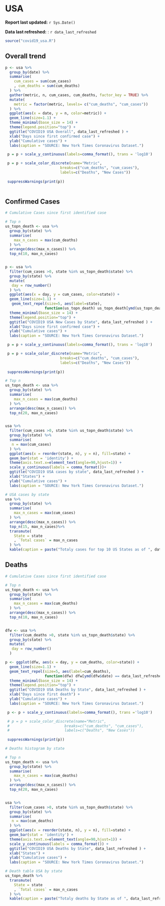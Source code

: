 
# USA {#usa}

__Report last updated:__ `r Sys.Date()`

__Data last refreshed:__ : `r data_last_refreshed`


```r
source("covid19_usa.R")
```


## Overall trend {#us-overall}

```r

p <- usa %>%
  group_by(date) %>%
  summarise(
    cum_cases = sum(cum_cases)
    , cum_deaths = sum(cum_deaths)
  ) %>% 
  gather(metric, n, cum_cases, cum_deaths, factor_key = TRUE) %>%
  mutate(
    metric = factor(metric, levels= c("cum_deaths", "cum_cases"))
  ) %>%
  ggplot(aes(x = date, y = n, color=metric)) +
  geom_line(size=1.1) +
  theme_minimal(base_size = 14) +
  theme(legend.position="top") +
  ggtitle("COVID19 USA Overall", data_last_refreshed ) +
  xlab("Days since first confirmed case") +
  ylab("Cumulative cases") +
  labs(caption = "SOURCE: New York Times Coronavirus Dataset.")

 p = p + scale_y_continuous(labels=comma_format(), trans = 'log10')

 p = p + scale_color_discrete(name="Metric",
                         breaks=c("cum_deaths", "cum_cases"),
                         labels=c("Deaths", "New Cases"))
 
 suppressWarnings(print(p))
 

```


## Confirmed Cases 


```r
# Cumulative Cases since first identified case

# Top n
us_topn_death <- usa %>%
  group_by(state) %>%
  summarise(
    max_n_cases = max(cum_deaths)
  ) %>%
  arrange(desc(max_n_cases)) %>%
  top_n(10, max_n_cases)


p <- usa %>%
  filter(cum_cases >0, state %in% us_topn_death$state) %>%
  group_by(state) %>%
  mutate(
   day = row_number()
  ) %>%
  ggplot(aes(x = day, y = cum_cases, color=state)) +
  geom_line(size=1.1) +
   geom_text_repel(size=5, aes(label=state),
                  function(us_topn_death) us_topn_death[ymd(us_topn_death$date) == data_last_refreshed, ])+
  theme_minimal(base_size = 14) +
  theme(legend.position="top") +
  ggtitle("COVID19 USA New Cases by State", data_last_refreshed ) +
  xlab("Days since first confirmed case") +
  ylab("Cumulative cases") +
  labs(caption = "SOURCE: New York Times Coronavirus Dataset.")

 p = p + scale_y_continuous(labels=comma_format(), trans = 'log10')

 p = p + scale_color_discrete(name="Metric",
                         breaks=c("cum_deaths", "cum_cases"),
                         labels=c("Deaths", "New Cases"))
 
 suppressWarnings(print(p))


```


```r

# Top n
us_topn_death <- usa %>%
  group_by(state) %>%
  summarise(
    max_n_cases = max(cum_deaths)
  ) %>%
  arrange(desc(max_n_cases)) %>%
  top_n(20, max_n_cases)


usa %>%
  filter(cum_cases >0, state %in% us_topn_death$state) %>%
  group_by(state) %>%
  summarise(
   n = max(cum_cases)
  ) %>%
  ggplot(aes(x = reorder(state, n), y = n), fill=state) +
  geom_bar(stat = 'identity') +
  theme(axis.text.x=element_text(angle=90,hjust=1)) +
  scale_y_continuous(labels = comma_format())+
  ggtitle("COVID19 USA cases by state", data_last_refreshed ) +
  xlab("States") +
  ylab("Cumulative cases") +
  labs(caption = "SOURCE: New York Times Coronavirus Dataset.")

```

```r

# USA cases by state
usa %>%
  group_by(state) %>%
  summarise(
    max_n_cases = max(cum_cases)
  ) %>%
  arrange(desc(max_n_cases)) %>%
  top_n(15, max_n_cases)%>%
  transmute(
    State = state
    , `Total cases` = max_n_cases
  ) %>%
  kable(caption = paste("Totaly cases for top 10 US States as of ", data_last_refreshed))
```



## Deaths

```r
# Cumulative Cases since first identified case

# Top n
us_topn_death <- usa %>%
  group_by(state) %>%
  summarise(
    max_n_cases = max(cum_deaths)
  ) %>%
  arrange(desc(max_n_cases)) %>%
  top_n(10, max_n_cases)


dfw <- usa %>%
  filter(cum_deaths >0, state %in% us_topn_death$state) %>%
  group_by(state) %>%
  mutate(
   day = row_number()
  )

p <- ggplot(dfw, aes(x = day, y = cum_deaths, color=state)) +
  geom_line(size=1.1) +
  geom_text_repel(size=5, aes(label=cum_deaths),
                  function(dfw) dfw[ymd(dfw$date) == data_last_refreshed, ])+
  theme_minimal(base_size = 14) +
  theme(legend.position="top") +
  ggtitle("COVID19 USA Deaths by State", data_last_refreshed ) +
  xlab("Days since first death") +
  ylab("Cumulative cases") +
  labs(caption = "SOURCE: New York Times Coronavirus Dataset.")

 p <- p + scale_y_continuous(labels=comma_format(), trans ='log10')

 # p = p + scale_color_discrete(name="Metric",
 #                         breaks=c("cum_deaths", "cum_cases"),
 #                         labels=c("Deaths", "New Cases"))
 
 suppressWarnings(print(p))

```


```r
# Deaths histogram by state

# Top n
us_topn_death <- usa %>%
  group_by(state) %>%
  summarise(
    max_n_cases = max(cum_deaths)
  ) %>%
  arrange(desc(max_n_cases)) %>%
  top_n(20, max_n_cases)


usa %>%
  filter(cum_cases >0, state %in% us_topn_death$state) %>%
  group_by(state) %>%
  summarise(
   n = max(cum_deaths)
  ) %>%
  ggplot(aes(x = reorder(state, n), y = n), fill=state) +
  geom_bar(stat = 'identity') +
  theme(axis.text.x=element_text(angle=90,hjust=1)) +
  scale_y_continuous(labels = comma_format()) +
  ggtitle("COVID19 USA Deaths by State", data_last_refreshed ) +
  xlab("States") +
  ylab("Cumulative cases") +
  labs(caption = "SOURCE: New York Times Coronavirus Dataset.")

```

```r
# Death table USA by state
us_topn_death %>%
  transmute(
    State = state
    , `Total cases` = max_n_cases
  ) %>%
  kable(caption = paste("Totaly deaths by State as of ", data_last_refreshed))
```

